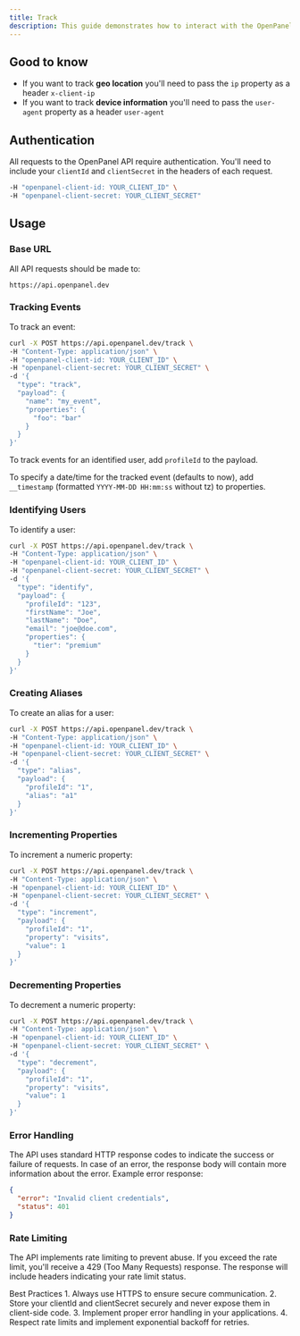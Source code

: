```yaml
---
title: Track
description: This guide demonstrates how to interact with the OpenPanel API using cURL. These examples provide a low-level understanding of the API endpoints and can be useful for testing or for integrations where a full SDK isn't available.
---
```


## Good to know

- If you want to track **geo location** you'll need to pass the `ip` property as a header `x-client-ip`
- If you want to track **device information** you'll need to pass the `user-agent` property as a header `user-agent`

## Authentication

All requests to the OpenPanel API require authentication. You'll need to include your `clientId` and `clientSecret` in the headers of each request.

```bash
-H "openpanel-client-id: YOUR_CLIENT_ID" \
-H "openpanel-client-secret: YOUR_CLIENT_SECRET"
```

## Usage

### Base URL

All API requests should be made to:

```
https://api.openpanel.dev
```

### Tracking Events

To track an event:

```bash
curl -X POST https://api.openpanel.dev/track \
-H "Content-Type: application/json" \
-H "openpanel-client-id: YOUR_CLIENT_ID" \
-H "openpanel-client-secret: YOUR_CLIENT_SECRET" \
-d '{
  "type": "track",
  "payload": {
    "name": "my_event",
    "properties": {
      "foo": "bar"
    }
  }
}'
```

To track events for an identified user, add `profileId` to the payload.

To specify a date/time for the tracked event (defaults to now), add `__timestamp` (formatted `YYYY-MM-DD HH:mm:ss` without tz) to properties.

### Identifying Users

To identify a user:

```bash
curl -X POST https://api.openpanel.dev/track \
-H "Content-Type: application/json" \
-H "openpanel-client-id: YOUR_CLIENT_ID" \
-H "openpanel-client-secret: YOUR_CLIENT_SECRET" \
-d '{
  "type": "identify",
  "payload": {
    "profileId": "123",
    "firstName": "Joe",
    "lastName": "Doe",
    "email": "joe@doe.com",
    "properties": {
      "tier": "premium"
    }
  }
}'
```

### Creating Aliases
To create an alias for a user:

```bash
curl -X POST https://api.openpanel.dev/track \
-H "Content-Type: application/json" \
-H "openpanel-client-id: YOUR_CLIENT_ID" \
-H "openpanel-client-secret: YOUR_CLIENT_SECRET" \
-d '{
  "type": "alias",
  "payload": {
    "profileId": "1",
    "alias": "a1"
  }
}'
```

### Incrementing Properties
To increment a numeric property:

```bash
curl -X POST https://api.openpanel.dev/track \
-H "Content-Type: application/json" \
-H "openpanel-client-id: YOUR_CLIENT_ID" \
-H "openpanel-client-secret: YOUR_CLIENT_SECRET" \
-d '{
  "type": "increment",
  "payload": {
    "profileId": "1",
    "property": "visits",
    "value": 1
  }
}'
```

### Decrementing Properties
To decrement a numeric property:

```bash
curl -X POST https://api.openpanel.dev/track \
-H "Content-Type: application/json" \
-H "openpanel-client-id: YOUR_CLIENT_ID" \
-H "openpanel-client-secret: YOUR_CLIENT_SECRET" \
-d '{
  "type": "decrement",
  "payload": {
    "profileId": "1",
    "property": "visits",
    "value": 1
  }
}'
```


### Error Handling
The API uses standard HTTP response codes to indicate the success or failure of requests. In case of an error, the response body will contain more information about the error.
Example error response:

```json
{
  "error": "Invalid client credentials",
  "status": 401
}
```

### Rate Limiting

The API implements rate limiting to prevent abuse. If you exceed the rate limit, you'll receive a 429 (Too Many Requests) response. The response will include headers indicating your rate limit status.

Best Practices
	1.	Always use HTTPS to ensure secure communication.
	2.	Store your clientId and clientSecret securely and never expose them in client-side code.
	3.	Implement proper error handling in your applications.
	4.	Respect rate limits and implement exponential backoff for retries.
